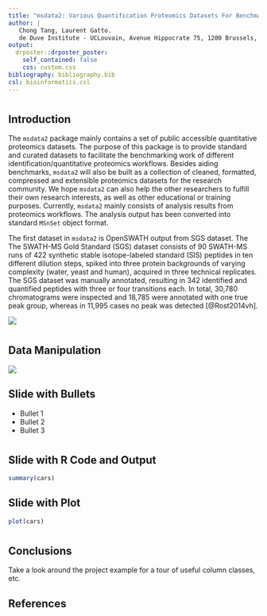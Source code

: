 ```yaml
---
title: "msdata2: Various Quantification Proteomics Datasets For Benchmarking"
author: |
   Chong Tang, Laurent Gatto.  
   de Duve Institute - UCLouvain, Avenue Hippocrate 75, 1200 Brussels, Belgium.  
output:
  drposter::drposter_poster:
    self_contained: false
    css: custom.css
bibliography: bibliography.bib
csl: bioinformatics.csl   
---
```


# {.col-1}

## Introduction

The `msdata2` package mainly contains a set of public accessible quantitative proteomics datasets. The purpose of this package is to provide standard and curated datasets to facilitate the benchmarking work of different identification/quantitative proteomics workflows. Besides aiding benchmarks, `msdata2` will also be built as a collection of cleaned, formatted, compressed and extensible proteomics datasets for the research community. We hope `msdata2` can also help the other researchers to fulfill their own research interests, as well as other educational or training purposes. Currently, `msdata2` mainly consists of analysis results from proteomics workflows. The analysis output has been converted into standard `MSnSet` object format.

The first dataset in `msdata2` is OpenSWATH output from SGS dataset. The The SWATH-MS Gold Standard (SGS) dataset consists of 90 SWATH-MS runs of 422 synthetic stable isotope-labeled standard (SIS) peptides in ten different dilution steps, spiked into three protein backgrounds of varying complexity (water, yeast and human), acquired in three technical replicates. The SGS dataset was manually annotated, resulting in 342 identified and quantified peptides with three or four transitions each. In total, 30,780 chromatograms were inspected and 18,785 were annotated with one true peak group, whereas in 11,995 cases no peak was detected [@Rost2014vh].  


![](DS3.png)


# {.col-1}

## Data Manipulation
![](workflow1-1.png)

## Slide with Bullets

- Bullet 1
- Bullet 2
- Bullet 3

# {.col-2}

## Slide with R Code and Output

```r
summary(cars)
```

## Slide with Plot

```r
plot(cars)
```

# {.col-2}

## Conclusions

Take a look around the project example for a tour of useful column classes, etc.

## References

